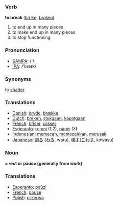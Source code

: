 === Verb ===

'''to break''' ([[broke]], [[broken]])

# to end up in many pieces
# to make end up in many pieces
# to stop functioning

=== Pronunciation ===
*[[w:SAMPA|SAMPA]]: /'/
*[[w:IPA|IPA]]: /'breɪk/

=== Synonyms ===

to [[shatter]]

=== Translations ===

*[[Danish]]: [[bryde]], [[brække]]
*[[Dutch]]: [[breken]], [[stukgaan]], [[kapotgaan]]
*[[French]]: [[briser]], [[casser]]
*[[Esperanto]]: [[rompi]] (1,2), [[panei]] (3)
*[[Indonesian]]: [[pecah|memecah]], [[pecah|memecahkan]], [[rusak|merusak]]
*[[Japanese]]: [[割る]] ([[わる]], waru), [[壊す]]([[こわす]], kowasu)

=== Noun ===

'''a rest or pause (generally from work)'''

=== Translations ===

*[[Esperanto]]: [[paŭzi]]
*[[French]]: [[pause]]
*[[Polish]]: [[przerwa]]